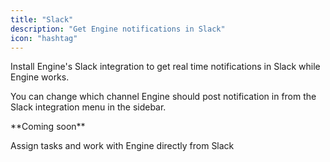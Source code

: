 ```yaml
---
title: "Slack"
description: "Get Engine notifications in Slack"
icon: "hashtag"
---
```


Install Engine's Slack integration to get real time notifications in Slack while Engine works.

You can change which channel Engine should post notification in from the Slack integration menu in the sidebar.

<Note>
  **Coming soon**

  Assign tasks and work with Engine directly from Slack
</Note>